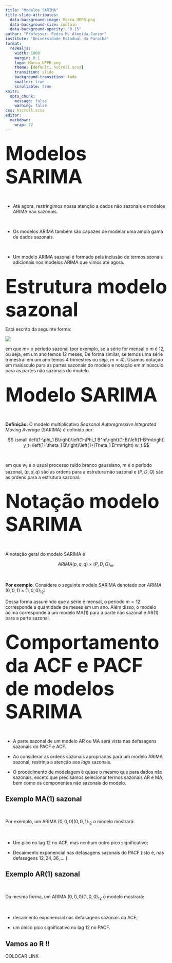 ```yaml
---
title: "Modelos SARIMA"
title-slide-attributes:
  data-background-image: Marca_UEPB.png
  data-background-size: contain
  data-background-opacity: "0.15"
author: "Professor: Pedro M. Almeida-Junior"
institute: "Universidade Estadual da Paraíba"
format: 
  revealjs: 
    width: 1000
    margin: 0.1
    logo: Marca_UEPB.png
    theme: [default, hscroll.scss]
    transition: slide
    background-transition: fade
    smaller: true
    scrollable: true
knitr:
  opts_chunk:
    message: false
    warning: false
css: hscroll.scss
editor: 
  markdown: 
    wrap: 72
---
```


## <span style="font-size: 60px;"> Modelos SARIMA </span>

</br>

- Até agora, restringimos nossa atenção a dados não sazonais e modelos ARIMA não sazonais. 

</br>

- Os modelos ARIMA também são capazes de modelar uma ampla gama de dados sazonais.

</br>

- Um modelo ARIMA sazonal é formado pela inclusão de termos szonais adicionais nos modelos ARIMA que vimos até agora. 


## <span style="font-size: 60px;"> Estrutura modelo sazonal </span>

Está escrito da seguinte forma:

![](sarima.png)

em que $m =$ o período sazonal (por exemplo, se a série for mensal o $m$ é 12, ou seja, em um ano temos 12 meses, De forma similar, se temos uma série trimestral em um ano temos 4 trimestres ou seja, $m = 4$). Usamos notação em maiúsculo para as partes sazonais do modelo e notação em minúsculo para as partes não sazonais do modelo.


## <span style="font-size: 60px;">  Modelo SARIMA  </span>

</br>

**Definição:** O modelo multiplicativo *Seasonal Autoregressive Integrated Moving Average* (SARIMA) é definido por:

$$
\small
\left(1-\phi_1 B\right)\left(1-\Phi_1 B^m\right)(1-B)\left(1-B^m\right) y_t=\left(1+\theta_1 B\right)\left(1+\Theta_1 B^m\right) w_t
$$

</br>

em que $w_t$ é o usual processo ruído branco gaussiano, $m$ é o período sazonal, $(p,d,q)$ são as ordens para a estrutura não sazonal e $(P,D,Q)$ são as ordens para a estrutura sazonal.


## <span style="font-size: 60px;"> Notação modelo SARIMA </span>

</br>

A notação geral do modelo SARIMA é

$$
ARIMA(p,q,q) \times (P,D,Q)_m. 
$$

</br>

**Por exemplo**, Considere o seguinte modelo SARIMA denotado por $ARIMA \,(0,0,1) \times (1,0,0)_{12}$: 

Dessa forma assumindo que a série é mensal, o período $m = 12$ corresponde a quantidade de meses em um ano. Além disso, o modelo acima corresponde a um modelo MA(1) para a parte não sazonal e AR(1) para a parte sazonal.

## <span style="font-size: 60px;"> Comportamento da ACF e PACF de modelos SARIMA </span>


</br>

- A parte sazonal de um modelo AR ou MA será vista nas defasagens sazonais do PACF e ACF. 

- Ao considerar as ordens sazonais apropriadas para um modelo ARIMA sazonal, restrinja a atenção aos *lags* sazonais.

- O procedimento de modelagem é quase o mesmo que para dados não sazonais, exceto que precisamos selecionar termos sazonais AR e MA, bem como os componentes não sazonais do modelo. 


## Exemplo MA(1) sazonal

<br/>

Por exemplo, um ARIMA $(0,0,0)(0,0,1)_{12}$ o modelo mostrará:

<br/>

-   Um pico no lag 12 no ACF, mas nenhum outro pico significativo;

-   Decaimento exponencial nas defasagens sazonais do PACF (isto é, nas defasagens $12,24,36, \ldots$ ).


## Exemplo AR(1) sazonal

<br/>

Da mesma forma, um ARIMA $(0,0,0)(1,0,0)_{12}$ o modelo mostrará:

<br/>

-   decaimento exponencial nas defasagens sazonais da ACF;

-   um único pico significativo no lag 12 no PACF.


## Vamos ao R !! 


COLOCAR LINK 